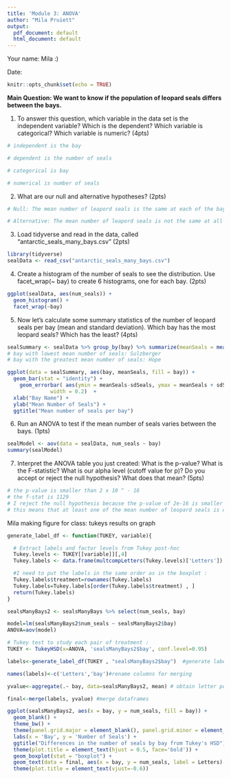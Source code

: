```yaml
---
title: 'Module 3: ANOVA'
author: "Mila Pruiett"
output:
  pdf_document: default
  html_document: default
---
```


Your name: Mila :)

Date:

```r
knitr::opts_chunk$set(echo = TRUE)
```

**Main Question: We want to know if the population of leopard seals differs between the bays.**

1. To answer this question, which variable in the data set is the independent variable? Which is the dependent? Which variable is categorical? Which variable is numeric? (4pts)

```r
# independent is the bay

# dependent is the number of seals

# categorical is bay

# numerical is number of seals

```

2.  What are our null and alternative hypotheses? (2pts)

```r
# Null: The mean number of leapord seals is the same at each of the bays

# Alternative: The mean number of leapord seals is not the same at all of the bays. At least one is different.  

```

3. Load tidyverse and read in the data, called "antarctic_seals_many_bays.csv" (2pts)

```r
library(tidyverse)
sealData <- read_csv("antarctic_seals_many_bays.csv")

```

4.  Create a histogram of the number of seals to see the distribution. Use facet_wrap(\~ bay) to create 6 histograms, one for each bay. (2pts)

```r
ggplot(sealData, aes(num_seals)) +
  geom_histogram() +
  facet_wrap(~bay)
```

5. Now let's calculate some summary statistics of the number of leopard seals per bay (mean and standard deviation). Which bay has the most leopard seals? Which has the least? (4pts)

```r
sealSummary <- sealData %>% group_by(bay) %>% summarize(meanSeals = mean(num_seals), sdSeals = sd(num_seals))
# bay with lowest mean number of seals: Sulzberger
# bay with the greatest mean number of seals: Hope

ggplot(data = sealSummary, aes(bay, meanSeals, fill = bay)) + 
  geom_bar(stat = "identity") +
    geom_errorbar( aes(ymin = meanSeals-sdSeals, ymax = meanSeals + sdSeals), 
              width = 0.2)  +
  xlab("Bay Name") +
  ylab("Mean Number of Seals") +
  ggtitle("Mean number of seals per bay")
```

6.  Run an ANOVA to test if the mean number of seals varies between the bays. (1pts)

```r
sealModel <- aov(data = sealData, num_seals ~ bay)
summary(sealModel)

```

7.  Interpret the ANOVA table you just created: What is the p-value? What is the F-statistic? What is our alpha level (cutoff value for p)? Do you accept or reject the null hypothesis? What does that mean? (5pts)

```r
# the p-value is smaller than 2 x 10 ^ - 16 
# the f-stat is 1129
# I reject the null hypothesis because the p-value of 2e-16 is smaller than my alpha of 0.05
# this means that at least one of the mean number of leopard seals is different in one of the bays


```


Mila making figure for class: tukeys results on graph
```r
generate_label_df <- function(TUKEY, variable){

  # Extract labels and factor levels from Tukey post-hoc 
  Tukey.levels <- TUKEY[[variable]][,4]
  Tukey.labels <- data.frame(multcompLetters(Tukey.levels)['Letters'])

  #I need to put the labels in the same order as in the boxplot :
  Tukey.labels$treatment=rownames(Tukey.labels)
  Tukey.labels=Tukey.labels[order(Tukey.labels$treatment) , ]
  return(Tukey.labels)
}

sealsManyBays2 <- sealsManyBays %>% select(num_seals, bay)

model=lm(sealsManyBays2$num_seals ~ sealsManyBays2$bay)
ANOVA=aov(model)

# Tukey test to study each pair of treatment :
TUKEY <- TukeyHSD(x=ANOVA, 'sealsManyBays2$bay', conf.level=0.95)

labels<-generate_label_df(TUKEY , "sealsManyBays2$bay")  #generate labels using function

names(labels)<-c('Letters','bay')#rename columns for merging

yvalue<-aggregate(.~ bay, data=sealsManyBays2, mean) # obtain letter position for y axis using means

final<-merge(labels, yvalue) #merge dataframes

ggplot(sealsManyBays2, aes(x = bay, y = num_seals, fill = bay)) +
  geom_blank() +
  theme_bw() +
  theme(panel.grid.major = element_blank(), panel.grid.minor = element_blank()) +
  labs(x = 'Bay', y = 'Number of Seals') +
  ggtitle("Differences in the number of seals by bay from Tukey's HSD")+
  theme(plot.title = element_text(hjust = 0.5, face='bold')) +
  geom_boxplot(stat = "boxplot") +
  geom_text(data = final, aes(x = bay, y = num_seals, label = Letters) ,vjust=-3.5,hjust=-.5) +
  theme(plot.title = element_text(vjust=-0.6))
```

